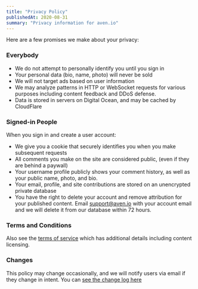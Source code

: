 ```yaml
---
title: "Privacy Policy"
publishedAt: 2020-08-31
summary: "Privacy information for aven.io"
---
```


Here are a few promises we make about your privacy:


### Everybody

- We do not attempt to personally identify you until you sign in
- Your personal data (bio, name, photo) will never be sold
- We will not target ads based on user information
- We may analyze patterns in HTTP or WebSocket requests for various purposes including content feedback and DDoS defense.
- Data is stored in servers on Digital Ocean, and may be cached by CloudFlare

### Signed-in People

When you sign in and create a user account:

- We give you a cookie that securely identifies you when you make subsequent requests
- All comments you make on the site are considered public, (even if they are behind a paywall)
- Your username profile publicly shows your comment history, as well as your public name, photo, and bio.
- Your email, profile, and site contributions are stored on an unencrypted private database
- You have the right to delete your account and remove attribution for your published content. Email [support@aven.io](mailto:support@aven.io) with your account email and we will delete it from our database within 72 hours.

### Terms and Conditions

Also see the [terms of service](/terms-conditions) which has additional details including content licensing.

### Changes

This policy may change occasionally, and we will notify users via email if they change in intent. You can [see the change log here](https://github.com/AvenCloud/sky/commits/main/pages/terms-conditions.mdx)

<!--- © Eric Vicenti 2020. Licensed under Creative Commons BY-NC-SA 4.0 https://creativecommons.org/licenses/by-nc-sa/4.0/ -->
